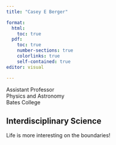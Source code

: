 ```yaml
---
title: "Casey E Berger"

format: 
  html:
    toc: true
  pdf:
    toc: true
    number-sections: true
    colorlinks: true
    self-contained: true
editor: visual

---
```


Assistant Professor\
Physics and Astronomy\
Bates College

## Interdisciplinary Science

Life is more interesting on the boundaries!